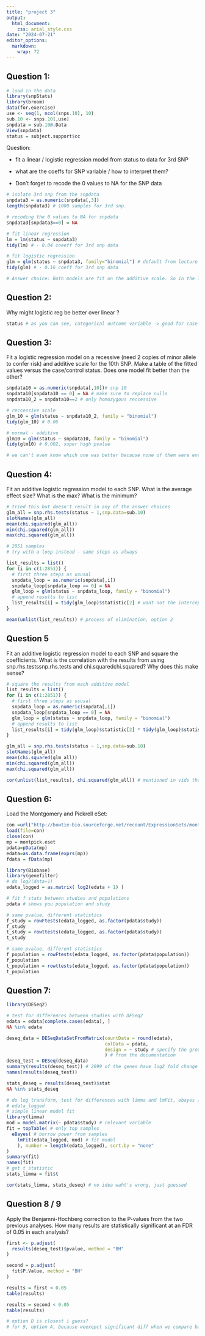 ```yaml
---
title: "project 3"
output: 
  html_document: 
    css: arial_style.css
date: "2024-07-21"
editor_options: 
  markdown: 
    wrap: 72
---
```


## Question 1:

```r

# load in the data 
library(snpStats)
library(broom)
data(for.exercise)
use <- seq(1, ncol(snps.10), 10)
sub.10 <- snps.10[,use]
snpdata = sub.10@.Data
View(snpdata)
status = subject.support$cc
```

Question:

-   fit a linear / logistic regression model from status to data for 3rd
    SNP

-   what are the coeffs for SNP variable / how to interpret them?

-   Don't forget to recode the 0 values to NA for the SNP data

```r

# isolate 3rd snp from the snpdata
snpdata3 = as.numeric(snpdata[,3])
length(snpdata3) # 1000 samples for 3rd snp. 

# recoding the 0 values to NA for snpdata 
snpdata3[snpdata3==0] = NA 

# fit linear regression 
lm = lm(status ~ snpdata3)
tidy(lm) # - 0.04 coeeff for 3rd snp data 

# fit logistic regression 
glm = glm(status ~ snpdata3, family="binomial") # default from lecture 
tidy(glm) # - 0.16 coeff for 3rd snp data 

# Answer choice: Both models are fit on the additive scale. So in the linear model case, the coefficient is the decrease in probability associated with each additional copy of the minor allele. In the logistic regression case, it is the decrease in the log odds ratio associated with each additional copy of the minor allele. 
```

## Question 2: 

Why might logistic reg be better over linear ?

```r
status # as you can see, categorical outcome variable -> good for case-control 
```

## Question 3: 

Fit a logistic regression model on a recessive (need 2 copies of minor
allele to confer risk) and additive scale for the 10th SNP. Make a table
of the fitted values versus the case/control status. Does one model fit
better than the other?

```r
snpdata10 = as.numeric(snpdata[,10])# snp 10 
snpdata10[snpdata10 == 0] = NA # make sure to replace nulls 
snpdata10_2 = snpdata10==2 # only homozygous reccessive 

# reccessive scale 
glm_10 = glm(status ~ snpdata10_2, family = "binomial")
tidy(glm_10) # 0.06

# normal - additive 
glm10 = glm(status ~ snpdata10, family = "binomial")
tidy(glm10) # 0.002, super high pvalue

# we can't even know which one was better because none of them were even statistically significant 
```

## Question 4: 

Fit an additive logistic regression model to each SNP. What is the
average effect size? What is the max? What is the minimum?

```r

# tried this but doesn't result in any of the answer choices 
glm_all = snp.rhs.tests(status ~ 1,snp.data=sub.10)
slotNames(glm_all)
mean(chi.squared(glm_all))
min(chi.squared(glm_all))
max(chi.squared(glm_all))

# 2851 samples 
# try with a loop instead - same steps as always 

list_results = list()
for (i in c(1:2851)) {
  # first three steps as ususal 
  snpdata_loop = as.numeric(snpdata[,i])
  snpdata_loop[snpdata_loop == 0] = NA
  glm_loop = glm(status ~ snpdata_loop, family = "binomial")
  # append results to list 
  list_results[i] = tidy(glm_loop)$statistic[2] # want not the intercept term but after that 
}

mean(unlist(list_results)) # process of elimination, option 2 
```

## Question 5

Fit an additive logistic regression model to each SNP and square the
coefficients. What is the correlation with the results from using
snp.rhs.testssnp.rhs.tests and chi.squaredchi.squared? Why does this
make sense?

```r

# square the results from each additive model 
list_results = list()
for (i in c(1:2851)) {
  # first three steps as ususal 
  snpdata_loop = as.numeric(snpdata[,i])
  snpdata_loop[snpdata_loop == 0] = NA
  glm_loop = glm(status ~ snpdata_loop, family = "binomial")
  # append results to list 
  list_results[i] = tidy(glm_loop)$statistic[2] * tidy(glm_loop)$statistic[2] # want not the intercept term but after that 
}

glm_all = snp.rhs.tests(status ~ 1,snp.data=sub.10)
slotNames(glm_all)
mean(chi.squared(glm_all))
min(chi.squared(glm_all))
max(chi.squared(glm_all))

cor(unlist(list_results), chi.squared(glm_all)) # mentioned in vids that they are pretty much the same thing 
```

## Question 6: 

Load the Montgomery and Pickrell eSet:

```r
con =url("http://bowtie-bio.sourceforge.net/recount/ExpressionSets/montpick_eset.RData")
load(file=con)
close(con)
mp = montpick.eset
pdata=pData(mp)
edata=as.data.frame(exprs(mp))
fdata = fData(mp)
```

```r

library(Biobase)
library(genefilter)
# do log2(data+1)
edata_logged = as.matrix( log2(edata + 1) )

# fit f stats between studies and populations 
pdata # shows you population and study 

# same pvalue, different statistics 
f_study = rowFtests(edata_logged, as.factor(pdata$study))
f_study
t_study = rowttests(edata_logged, as.factor(pdata$study))
t_study

# same pvalue, different statistics 
f_population = rowFtests(edata_logged, as.factor(pdata$population))
f_population 
t_population = rowttests(edata_logged, as.factor(pdata$population))
t_population
```

## Question 7: 

```r
library(DESeq2)

# test for differences between studies with DESeq2 
edata = edata[complete.cases(edata), ]
NA %in% edata

deseq_data = DESeqDataSetFromMatrix(countData = round(edata), 
                                    colData = pdata, 
                                    design = ~ study # specify the grouping variable 
                                    ) # from the documentation 
deseq_test = DESeq(deseq_data)
summary(results(deseq_test)) # 2999 of the genes have log2 fold change more than 0 in one study compared to another meaning it's more in one study than the other 
names(results(deseq_test))

stats_deseq = results(deseq_test)$stat
NA %in% stats_deseq

# do log transform, test for differences with limma and lmFit, ebayes / topTable 
# edata_logged 
# simple linear model fit 
library(limma)
mod = model.matrix(~ pdata$study) # relevant variable 
fit = topTable( # only top samples 
  eBayes( # borrow power from samples
    lmFit(edata_logged, mod) # fit model 
    ), number = length(edata_logged), sort.by = "none"
)
summary(fit)
names(fit)
# get t statistic
stats_limma = fit$t

cor(stats_limma, stats_deseq) # no idea waht's wrong, just guessed
```

## Question 8 / 9

Apply the Benjamni-Hochberg correction to the P-values from the two
previous analyses. How many results are statistically significant at an
FDR of 0.05 in each analysis?

```r

first <- p.adjust(
  results(deseq_test)$pvalue, method = "BH"
)

second = p.adjust(
  fit$P.Value, method = "BH"
)

results = first < 0.05
table(results)

results = second < 0.05
table(results)

# option D is closest i guess? 
# for 9, option A, because weexepct significant diff when we compare batches, thats why batch effects are so important 
```
